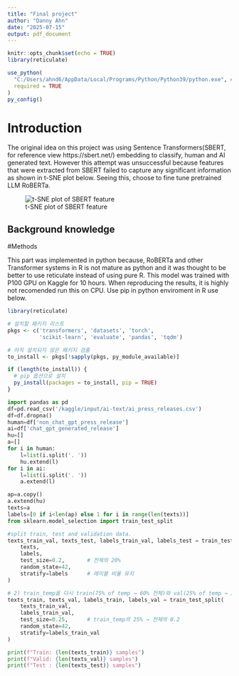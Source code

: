 ---
title: "Final project"
author: "Danny Ahn"
date: "2025-07-15"
output: pdf_document
---

```{r setup, include=FALSE}
knitr::opts_chunk$set(echo = TRUE)
library(reticulate)

use_python(
  "C:/Users/ahnd6/AppData/Local/Programs/Python/Python39/python.exe", #use your own path to python
  required = TRUE
)
py_config()

```

# Introduction
The original idea on this project was using Sentence Transformers(SBERT, for reference view https://sbert.net/) embedding to classify, human and AI generated text. However this attempt was unsuccessful because features that were extracted from SBERT failed to capture any significant information as shown in t-SNE plot below. Seeing this, choose to fine tune pretrained LLM RoBERTa. 

![t-SNE plot of SBERT feature](images/TSNE_plot.png)

## Background knowledge

#Methods

This part was implemented in python because, RoBERTa and other Transformer systems in R is not mature as python and it was thought to be better to use reticulate instead of using pure R. This model was trained with P100 GPU on Kaggle for 10 hours. When reproducing the results, it is highly not recomended run this on CPU. Use pip in python enviroment in R use below. 

```{r install-python-pkgs, include=FALSE}
library(reticulate)

# 설치할 패키지 리스트
pkgs <- c('transformers', 'datasets', 'torch',
          'scikit-learn', 'evaluate', 'pandas', 'tqdm')

# 아직 설치되지 않은 패키지 검출
to_install <- pkgs[!sapply(pkgs, py_module_available)]

if (length(to_install)) {
  # pip 옵션으로 설치
  py_install(packages = to_install, pip = TRUE)
}
```

```{python}
import pandas as pd
df=pd.read_csv('/kaggle/input/ai-text/ai_press_releases.csv')
df=df.dropna()
human=df['non_chat_gpt_press_release']
ai=df['chat_gpt_generated_release']
hu=[]
a=[]
for i in human:
    l=list(i.split('. '))
    hu.extend(l)
for i in ai:
    l=list(i.split('. '))
    a.extend(l)

ap=a.copy()
a.extend(hu)
texts=a
labels=[0 if i<len(ap) else 1 for i in range(len(texts))]
from sklearn.model_selection import train_test_split

#split train, test and validation data. 
texts_train_val, texts_test, labels_train_val, labels_test = train_test_split(
    texts,
    labels,
    test_size=0.2,       # 전체의 20%
    random_state=42,
    stratify=labels      # 레이블 비율 유지
)

# 2) train_temp을 다시 train(75% of temp → 60% 전체)와 val(25% of temp → 20% 전체)로 분할
texts_train, texts_val, labels_train, labels_val = train_test_split(
    texts_train_val,
    labels_train_val,
    test_size=0.25,      # train_temp의 25% → 전체의 0.2
    random_state=42,
    stratify=labels_train_val
)

print(f"Train: {len(texts_train)} samples")
print(f"Valid: {len(texts_val)} samples")
print(f"Test : {len(texts_test)} samples")

```







